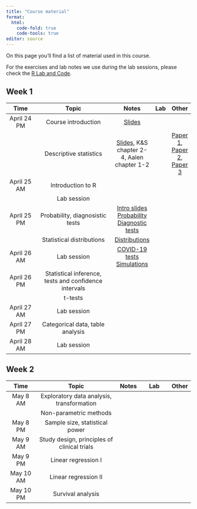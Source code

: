 ```yaml
---
title: "Course material"
format: 
  html:
    code-fold: true
    code-tools: true
editor: source
---
```


On this page you'll find a list of material used in this course.

For the exercises and lab notes we use during the lab sessions, please check the [R Lab and Code](https://ocbe-uio.github.io/teaching_mf9130e/lab/overview.html).

## Week 1

|     Time      |                  Topic                   |   Notes    |  Lab | Other |
|:-------------:|:-----------------------------------------:|:---------:|:----:|:-----:|
| April 24 PM  | Course introduction | [Slides](Module1-Part1-Course_introduction.pdf) |  | |
|              | Descriptive statistics| [Slides](Module1-Part2-Data_and_descriptive_statistics_full.pdf), K&S chapter 2-4, Aalen chapter 1-2  |  | [Paper 1](Gerstung_2015.pdf), [Paper 2](Kristiansen_2022.pdf), [Paper 3](PreventADALL_2022.pdf) |
| April 25 AM  | Introduction to R | | | |
|              | Lab session | | | |
| April 25 PM | Probability, diagnosistic tests  | [Intro slides](Slides_intro_probability_diagnostic_tests.pdf) [Probability](notes_probability.qmd) [Diagnostic tests](notes_diagnostic_tests.qmd) |     |       |
|             |  Statistical distributions   |  [Distributions](notes_distributions.qmd)  |     |       |
| April 26 AM |  Lab session  |  [COVID-19 tests](lab_diagnostic_tests.qmd)   [Simulations](lab_distributions.qmd)  |     | |
| April 26 PM |  Statistical inference, tests and confidence intervals         |  |  | |
|             |  t-tests         |  |  | |
| April 27 AM |  Lab session         |  |  | |
| April 27 PM |  Categorical data, table analysis        |  |  | |
| April 28 AM |  Lab session        |  |  | |



## Week 2


|     Time      |                  Topic                   |   Notes     |  Lab | Other |
|:-------------:|:----------------------------------------:|:--------:|:-------------:|:--------:|
| May 8 AM  | Exploratory data analysis, transformation | | | |
|                  | Non-parametric methods | | | |
| May 8 PM | Sample size, statistical power          | | | | |
| May 9 AM | Study design, principles of clinical trials          | |  | |
| May 9 PM | Linear regression I        | |  | |
| May 10 AM | Linear regression II          | |  | |
| May 10 PM | Survival analysis          | |  | |






